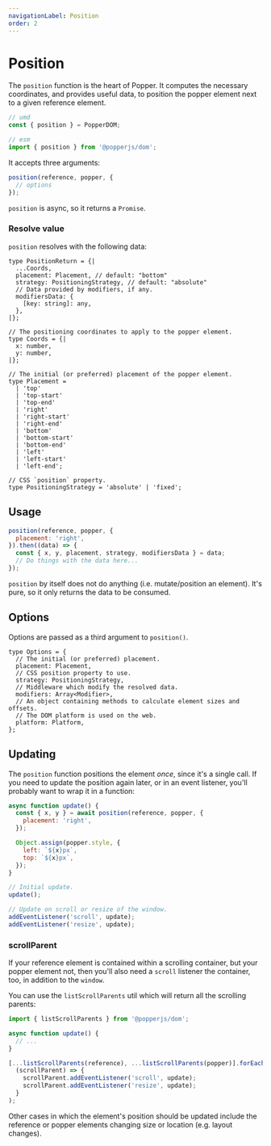 ```yaml
---
navigationLabel: Position
order: 2
---
```


# Position

The `position` function is the heart of Popper. It computes the necessary
coordinates, and provides useful data, to position the popper element next to a
given reference element.

```js
// umd
const { position } = PopperDOM;

// esm
import { position } from '@popperjs/dom';
```

It accepts three arguments:

```js
position(reference, popper, {
  // options
});
```

`position` is async, so it returns a `Promise`.

### Resolve value

`position` resolves with the following data:

```flow
type PositionReturn = {|
  ...Coords,
  placement: Placement, // default: "bottom"
  strategy: PositioningStrategy, // default: "absolute"
  // Data provided by modifiers, if any.
  modifiersData: {
    [key: string]: any,
  },
|};

// The positioning coordinates to apply to the popper element.
type Coords = {|
  x: number,
  y: number,
|};

// The initial (or preferred) placement of the popper element.
type Placement =
  | 'top'
  | 'top-start'
  | 'top-end'
  | 'right'
  | 'right-start'
  | 'right-end'
  | 'bottom'
  | 'bottom-start'
  | 'bottom-end'
  | 'left'
  | 'left-start'
  | 'left-end';

// CSS `position` property.
type PositioningStrategy = 'absolute' | 'fixed';
```

## Usage

```js
position(reference, popper, {
  placement: 'right',
}).then((data) => {
  const { x, y, placement, strategy, modifiersData } = data;
  // Do things with the data here...
});
```

`position` by itself does not do anything (i.e. mutate/position an element).
It's pure, so it only returns the data to be consumed.

## Options

Options are passed as a third argument to `position()`.

```flow
type Options = {
  // The initial (or preferred) placement.
  placement: Placement,
  // CSS position property to use.
  strategy: PositioningStrategy,
  // Middleware which modify the resolved data.
  modifiers: Array<Modifier>,
  // An object containing methods to calculate element sizes and offsets.
  // The DOM platform is used on the web.
  platform: Platform,
};
```

## Updating

The `position` function positions the element _once_, since it's a single call.
If you need to update the position again later, or in an event listener, you'll
probably want to wrap it in a function:

```js
async function update() {
  const { x, y } = await position(reference, popper, {
    placement: 'right',
  });

  Object.assign(popper.style, {
    left: `${x}px`,
    top: `${x}px`,
  });
}

// Initial update.
update();

// Update on scroll or resize of the window.
addEventListener('scroll', update);
addEventListener('resize', update);
```

### scrollParent

If your reference element is contained within a scrolling container, but your
popper element not, then you'll also need a `scroll` listener the container,
too, in addition to the `window`.

You can use the `listScrollParents` util which will return all the scrolling
parents:

```js
import { listScrollParents } from '@popperjs/dom';

async function update() {
  // ...
}

[...listScrollParents(reference), ...listScrollParents(popper)].forEach(
  (scrollParent) => {
    scrollParent.addEventListener('scroll', update);
    scrollParent.addEventListener('resize', update);
  }
);
```

Other cases in which the element's position should be updated include the
reference or popper elements changing size or location (e.g. layout changes).
